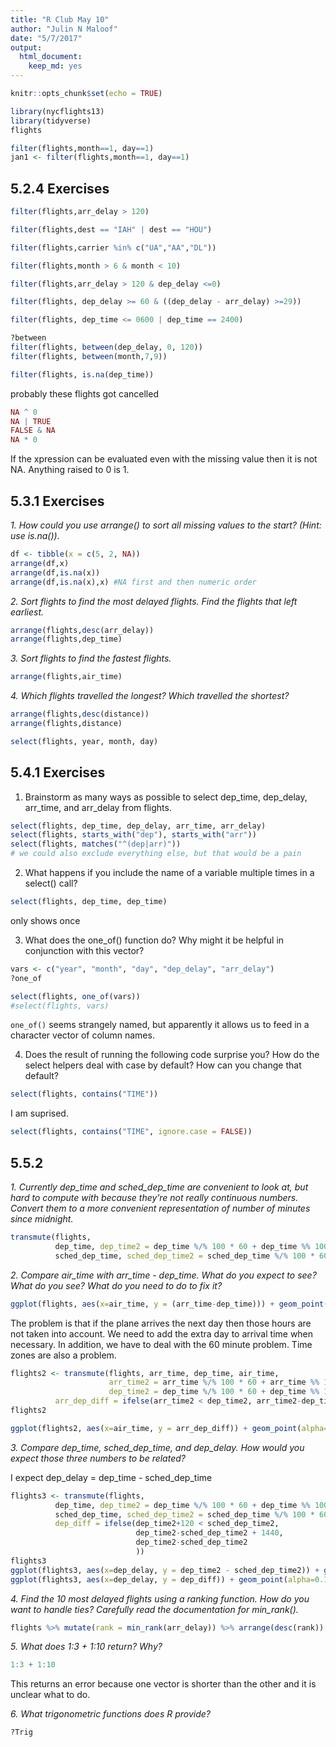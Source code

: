 ```yaml
---
title: "R Club May 10"
author: "Julin N Maloof"
date: "5/7/2017"
output: 
  html_document: 
    keep_md: yes
---
```


```r
knitr::opts_chunk$set(echo = TRUE)
```

```r
library(nycflights13)
library(tidyverse)
flights
```

```r
filter(flights,month==1, day==1)
jan1 <- filter(flights,month==1, day==1)
```

## 5.2.4 Exercises

```r
filter(flights,arr_delay > 120)
```

```r
filter(flights,dest == "IAH" | dest == "HOU")
```

```r
filter(flights,carrier %in% c("UA","AA","DL"))
```

```r
filter(flights,month > 6 & month < 10)
```

```r
filter(flights,arr_delay > 120 & dep_delay <=0)
```

```r
filter(flights, dep_delay >= 60 & ((dep_delay - arr_delay) >=29))
```

```r
filter(flights, dep_time <= 0600 | dep_time == 2400)
```

```r
?between
filter(flights, between(dep_delay, 0, 120))
filter(flights, between(month,7,9))
```

```r
filter(flights, is.na(dep_time))
```
probably these flights got cancelled

```r
NA ^ 0
NA | TRUE
FALSE & NA
NA * 0
```

If the xpression can be evaluated even with the missing value then it is not NA.  Anything raised to 0 is 1.

## 5.3.1 Exercises

_1. How could you use arrange() to sort all missing values to the start? (Hint: use is.na())._

```r
df <- tibble(x = c(5, 2, NA))
arrange(df,x)
arrange(df,is.na(x))
arrange(df,is.na(x),x) #NA first and then numeric order
```


_2. Sort flights to find the most delayed flights. Find the flights that left earliest._

```r
arrange(flights,desc(arr_delay))
arrange(flights,dep_time)
```


_3. Sort flights to find the fastest flights._

```r
arrange(flights,air_time)
```


_4. Which flights travelled the longest? Which travelled the shortest?_

```r
arrange(flights,desc(distance))
arrange(flights,distance)
```

```r
select(flights, year, month, day)
```

## 5.4.1 Exercises

1. Brainstorm as many ways as possible to select dep_time, dep_delay, arr_time, and arr_delay from flights.

```r
select(flights, dep_time, dep_delay, arr_time, arr_delay)
select(flights, starts_with("dep"), starts_with("arr"))
select(flights, matches("^(dep|arr)"))
# we could also exclude everything else, but that would be a pain
```


2. What happens if you include the name of a variable multiple times in a select() call?

```r
select(flights, dep_time, dep_time)
```
only shows once

3. What does the one_of() function do? Why might it be helpful in conjunction with this vector?

```r
vars <- c("year", "month", "day", "dep_delay", "arr_delay")
?one_of
```

```r
select(flights, one_of(vars))
#select(flights, vars)
```

`one_of()` seems strangely named, but apparently it allows us to feed in a character vector of column names.


4. Does the result of running the following code surprise you? How do the select helpers deal with case by default? How can you change that default?

```r
select(flights, contains("TIME"))
```
I am suprised.  

```r
select(flights, contains("TIME", ignore.case = FALSE))
```

## 5.5.2

*1. Currently dep_time and sched_dep_time are convenient to look at, but hard to compute with because they’re not really continuous numbers. Convert them to a more convenient representation of number of minutes since midnight.*

```r
transmute(flights,
          dep_time, dep_time2 = dep_time %/% 100 * 60 + dep_time %% 100, 
          sched_dep_time, sched_dep_time2 = sched_dep_time %/% 100 * 60 + sched_dep_time %% 100)
```


*2. Compare air_time with arr_time - dep_time. What do you expect to see? What do you see? What do you need to do to fix it?*

```r
ggplot(flights, aes(x=air_time, y = (arr_time-dep_time))) + geom_point(alpha=.1)
```

The problem is that if the plane arrives the next day then those hours are not taken into account.  We need to add the extra day to arrival time when necessary.  In addition, we have to deal with the 60 minute problem.  Time zones are also a problem.

```r
flights2 <- transmute(flights, arr_time, dep_time, air_time, 
                      arr_time2 = arr_time %/% 100 * 60 + arr_time %% 100,
                      dep_time2 = dep_time %/% 100 * 60 + dep_time %% 100,
          arr_dep_diff = ifelse(arr_time2 < dep_time2, arr_time2-dep_time2 + 1440, arr_time2-dep_time2))
flights2
```

```r
ggplot(flights2, aes(x=air_time, y = arr_dep_diff)) + geom_point(alpha=0.1)
```

*3. Compare dep_time, sched_dep_time, and dep_delay. How would you expect those three numbers to be related?*

I expect dep_delay = dep_time - sched_dep_time
```r
flights3 <- transmute(flights,
          dep_time, dep_time2 = dep_time %/% 100 * 60 + dep_time %% 100, 
          sched_dep_time, sched_dep_time2 = sched_dep_time %/% 100 * 60 + sched_dep_time %% 100, dep_delay, 
          dep_diff = ifelse(dep_time2+120 < sched_dep_time2, 
                            dep_time2-sched_dep_time2 + 1440,
                            dep_time2-sched_dep_time2
                            ))
flights3
ggplot(flights3, aes(x=dep_delay, y = dep_time2 - sched_dep_time2)) + geom_point(alpha=0.1)
ggplot(flights3, aes(x=dep_delay, y = dep_diff)) + geom_point(alpha=0.1)
```


*4. Find the 10 most delayed flights using a ranking function. How do you want to handle ties? Carefully read the documentation for min_rank().*

```r
flights %>% mutate(rank = min_rank(arr_delay)) %>% arrange(desc(rank)) %>% head(10)
```


_5. What does 1:3 + 1:10 return? Why?_

```r
1:3 + 1:10
```
This returns an error because one vector is shorter than the other and it is unclear what to do.

_6. What trigonometric functions does R provide?_

```r
?Trig
```

